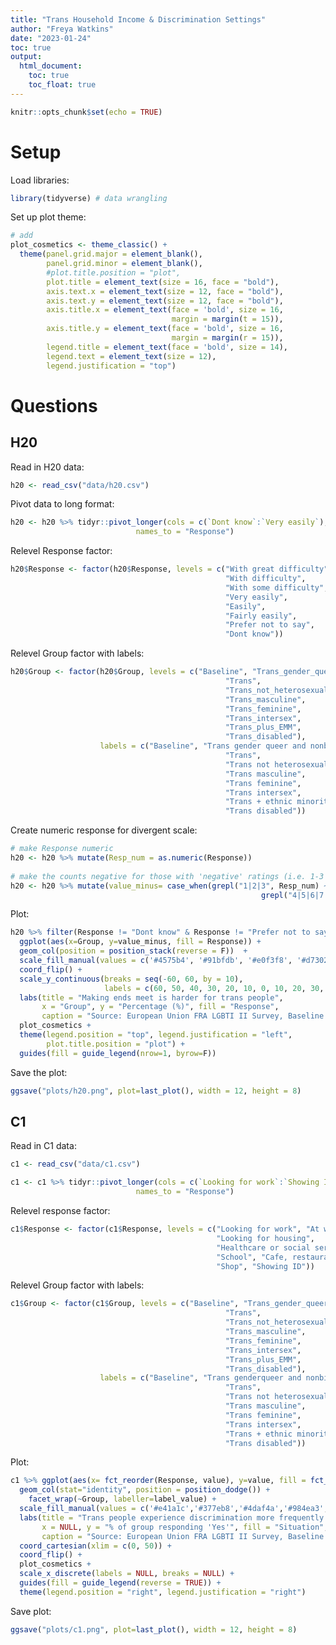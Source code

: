 ```yaml
---
title: "Trans Household Income & Discrimination Settings"
author: "Freya Watkins"
date: "2023-01-24"
toc: true
output: 
  html_document:
    toc: true
    toc_float: true
---
```


```r
knitr::opts_chunk$set(echo = TRUE)
```

# Setup

Load libraries:
```r
library(tidyverse) # data wrangling
```

Set up plot theme:
```r
# add 
plot_cosmetics <- theme_classic() +
  theme(panel.grid.major = element_blank(), 
        panel.grid.minor = element_blank(),
        #plot.title.position = "plot",
        plot.title = element_text(size = 16, face = "bold"),
        axis.text.x = element_text(size = 12, face = "bold"),
        axis.text.y = element_text(size = 12, face = "bold"),
        axis.title.x = element_text(face = 'bold', size = 16,
                                    margin = margin(t = 15)),
        axis.title.y = element_text(face = 'bold', size = 16,
                                    margin = margin(r = 15)),
        legend.title = element_text(face = 'bold', size = 14),
        legend.text = element_text(size = 12),
        legend.justification = "top")
```

# Questions

## H20

Read in H20 data:
```r
h20 <- read_csv("data/h20.csv")
```

Pivot data to long format:
```r
h20 <- h20 %>% tidyr::pivot_longer(cols = c(`Dont know`:`Very easily`),
                            names_to = "Response")
```

Relevel Response factor:
```r
h20$Response <- factor(h20$Response, levels = c("With great difficulty", 
                                                "With difficulty",
                                                "With some difficulty", 
                                                "Very easily",
                                                "Easily",
                                                "Fairly easily",
                                                "Prefer not to say",
                                                "Dont know"))
```

Relevel Group factor with labels:
```r
h20$Group <- factor(h20$Group, levels = c("Baseline", "Trans_gender_queer_and_nonbinary",
                                                "Trans", 
                                                "Trans_not_heterosexual",
                                                "Trans_masculine",
                                                "Trans_feminine",
                                                "Trans_intersex",
                                                "Trans_plus_EMM",
                                                "Trans_disabled"),
                    labels = c("Baseline", "Trans gender queer and nonbinary",
                                                "Trans", 
                                                "Trans not heterosexual",
                                                "Trans masculine",
                                                "Trans feminine",
                                                "Trans intersex",
                                                "Trans + ethnic minority migrant",
                                                "Trans disabled"))
```

Create numeric response for divergent scale:
```r
# make Response numeric
h20 <- h20 %>% mutate(Resp_num = as.numeric(Response))
  
# make the counts negative for those with 'negative' ratings (i.e. 1-3 on likert scale)
h20 <- h20 %>% mutate(value_minus= case_when(grepl("1|2|3", Resp_num) ~ -value, 
                                                        grepl("4|5|6|7|8", Resp_num) ~ value))
```

Plot:
```r
h20 %>% filter(Response != "Dont know" & Response != "Prefer not to say") %>% 
  ggplot(aes(x=Group, y=value_minus, fill = Response)) +
  geom_col(position = position_stack(reverse = F))  +
  scale_fill_manual(values = c('#4575b4', '#91bfdb', '#e0f3f8', '#d73027', '#fc8d59', '#fee090')) +
  coord_flip() +
  scale_y_continuous(breaks = seq(-60, 60, by = 10), 
                     labels = c(60, 50, 40, 30, 20, 10, 0, 10, 20, 30, 40, 50, 60)) +
  labs(title = "Making ends meet is harder for trans people",
       x = "Group", y = "Percentage (%)", fill = "Response",
       caption = "Source: European Union FRA LGBTI II Survey, Baseline N: 139,799. Trans N: 20,933.\nQuestion H20: Thinking of your household's total income, is your household able to make ends meet?") +
  plot_cosmetics +
  theme(legend.position = "top", legend.justification = "left",
        plot.title.position = "plot") +
  guides(fill = guide_legend(nrow=1, byrow=F))
```

Save the plot:
```r
ggsave("plots/h20.png", plot=last_plot(), width = 12, height = 8)
```



## C1

Read in C1 data:
```r
c1 <- read_csv("data/c1.csv")
```


```r
c1 <- c1 %>% tidyr::pivot_longer(cols = c(`Looking for work`:`Showing ID`),
                            names_to = "Response")
```

Relevel response factor:
```r
c1$Response <- factor(c1$Response, levels = c("Looking for work", "At work",
                                              "Looking for housing",
                                              "Healthcare or social services",
                                              "School", "Cafe, restaurant, bar", 
                                              "Shop", "Showing ID"))
```

Relevel Group factor with labels:
```r
c1$Group <- factor(c1$Group, levels = c("Baseline", "Trans_gender_queer_and_nonbinary",
                                                "Trans", 
                                                "Trans_not_heterosexual",
                                                "Trans_masculine",
                                                "Trans_feminine",
                                                "Trans_intersex",
                                                "Trans_plus_EMM",
                                                "Trans_disabled"),
                    labels = c("Baseline", "Trans genderqueer and nonbinary",
                                                "Trans", 
                                                "Trans not heterosexual",
                                                "Trans masculine",
                                                "Trans feminine",
                                                "Trans intersex",
                                                "Trans + ethnic minority migrant",
                                                "Trans disabled"))
```

Plot:
```r
c1 %>% ggplot(aes(x= fct_reorder(Response, value), y=value, fill = fct_reorder(Response, value))) +
  geom_col(stat="identity", position = position_dodge()) +
    facet_wrap(~Group, labeller=label_value) +
  scale_fill_manual(values = c('#e41a1c','#377eb8','#4daf4a','#984ea3','#ff7f00','#ffff33','#a65628','#f781bf')) +
  labs(title = "Trans people experience discrimination more frequently in everyday situations",
       x = NULL, y = "% of group responding 'Yes'", fill = "Situation",
       caption = "Source: European Union FRA LGBTI II Survey, Baseline N: 139,799. Trans N: 20,933.\nQuestion C1: During the last 12 months, have you personally felt discriminated against because of being [RESPONDENT\nCATEGORY] in any of the following situations:  For each situation select whether you felt discriminated or not.\nIf you haven't been in some situation in the last 12 months, please select 'I haven't done this'") +
  coord_cartesian(xlim = c(0, 50)) +
  coord_flip() +
  plot_cosmetics +
  scale_x_discrete(labels = NULL, breaks = NULL) +
  guides(fill = guide_legend(reverse = TRUE)) +
  theme(legend.position = "right", legend.justification = "right")
```

Save plot:
```r
ggsave("plots/c1.png", plot=last_plot(), width = 12, height = 8)
```